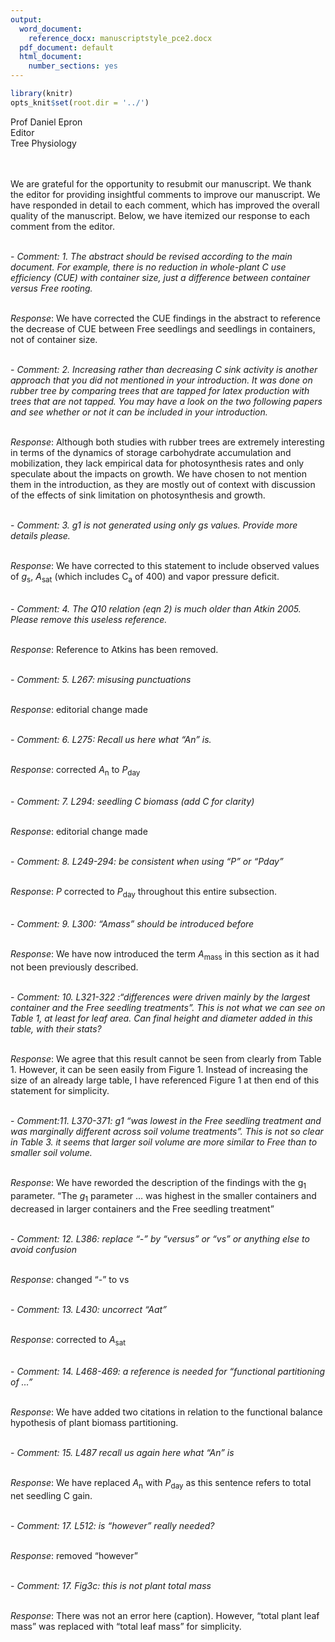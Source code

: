 ```yaml
---
output:
  word_document:
    reference_docx: manuscriptstyle_pce2.docx
  pdf_document: default
  html_document:
    number_sections: yes
---
```


```r
library(knitr)
opts_knit$set(root.dir = '../')
```

Prof Daniel Epron
\
Editor
\
Tree Physiology

\
\
We are grateful for the opportunity to resubmit our manuscript. We thank the editor for providing insightful comments to improve our manuscript. We have responded in detail to each comment, which has improved the overall quality of the manuscript. Below, we have itemized our response to each comment from the editor.

\
- *Comment: 1. The abstract should be revised according to the main document. For example, there is no reduction in whole-plant C use efficiency (CUE) with container size, just a difference between container versus Free rooting.*

\
*Response*: We have corrected the CUE findings in the abstract to reference the decrease of CUE between Free seedlings and seedlings in containers, not of container size.

\
- *Comment: 2. Increasing rather than decreasing C sink activity is another approach that you did not mentioned in your introduction. It was done on rubber tree by comparing trees that are tapped for latex production with trees that are not tapped. You may have a look on the two following papers and see whether or not it can be included in your introduction.*

\
*Response*: Although both studies with rubber trees are extremely interesting in terms of the dynamics of storage carbohydrate accumulation and mobilization, they lack empirical data for photosynthesis rates and only speculate about the impacts on growth. We have chosen to not mention them in the introduction, as they are mostly out of context with discussion of the effects of sink limitation on photosynthesis and growth. 

\
- *Comment: 3. g1 is not generated using only gs values. Provide more details please.*

\
*Response*: We have corrected to this statement to include observed values of *g*~s~, *A*~sat~ (which includes C~a~ of 400) and vapor pressure deficit.

\
- *Comment: 4. The Q10 relation (eqn 2) is much older than Atkin 2005. Please remove this useless reference.*

\
*Response*: Reference to Atkins has been removed.

\
- *Comment: 5. L267: misusing punctuations*

\
*Response*: editorial change made

\
- *Comment: 6. L275: Recall us here what "An" is.*

\
*Response*: corrected *A*~n~ to *P*~day~

\
- *Comment: 7. L294: seedling C biomass (add C for clarity)*

\
*Response*: editorial change made

\
- *Comment:  8. L249-294: be consistent when using "P" or "Pday"*

\
*Response*: *P* corrected to *P*~day~ throughout this entire subsection.

\
- *Comment: 9. L300: "Amass" should be introduced before*

\
*Response*: We have now introduced the term *A*~mass~ in this section as it had not been previously described.

\
- *Comment: 10. L321-322 :"differences were driven mainly by the largest container and the Free seedling treatments". This is not what we can see on Table 1, at least for leaf area. Can final height and diameter added in this table, with their stats?*

\
*Response*: We agree that this result cannot be seen from clearly from Table 1.  However, it can be seen easily from Figure 1. Instead of increasing the size of an already large table, I have referenced Figure 1 at then end of this statement for simplicity.

\
- *Comment:11. L370-371: g1 "was lowest in the Free seedling treatment and was marginally different across soil volume treatments". This is not so clear in Table 3. it seems that larger soil volume are more similar to Free than to smaller soil volume.*

\
*Response*: We have reworded the description of the findings with the g~1~ parameter. "The *g*~1~ parameter ... was highest in the smaller containers and decreased in larger containers and the Free seedling treatment"

\
- *Comment: 12. L386: replace "-" by "versus" or "vs" or anything else to avoid confusion*

\
*Response*: changed "-" to vs

\
- *Comment: 13. L430: uncorrect "Aat"*

\
*Response*: corrected to *A*~sat~

\
- *Comment: 14. L468-469: a reference is needed for "functional partitioning of ..."*

\
*Response*: We have added two citations in relation to the functional balance hypothesis of plant biomass partitioning.

\
- *Comment: 15. L487 recall us again here what "An" is*

\
*Response*: We have replaced *A*~n~ with *P*~day~ as this sentence refers to total net seedling C gain.

\
- *Comment: 17. L512: is "however" really needed?*

\
*Response*: removed "however"

\
- *Comment: 17. Fig3c: this is not plant total mass*

\
*Response*: There was not an error here (caption).  However, "total plant leaf mass" was replaced with "total leaf mass" for simplicity.

